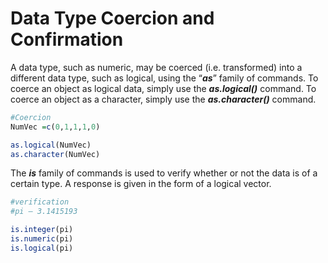 Data Type Coercion and Confirmation
========================================================

A data type, such as numeric, may be coerced (i.e. transformed) into a different data type, such as logical, using the “***as***” family of commands. To coerce an object as logical data, simply use the ***as.logical()*** command. To coerce an object as a character, simply use the ***as.character()*** command.

```r
#Coercion
NumVec =c(0,1,1,1,0)

as.logical(NumVec)
as.character(NumVec)
```

The ***is*** family of commands is used to verify whether or not the data is of a certain type. A response is given in the form of a logical vector.
```r
#verification
#pi – 3.1415193

is.integer(pi)
is.numeric(pi)
is.logical(pi)
````

